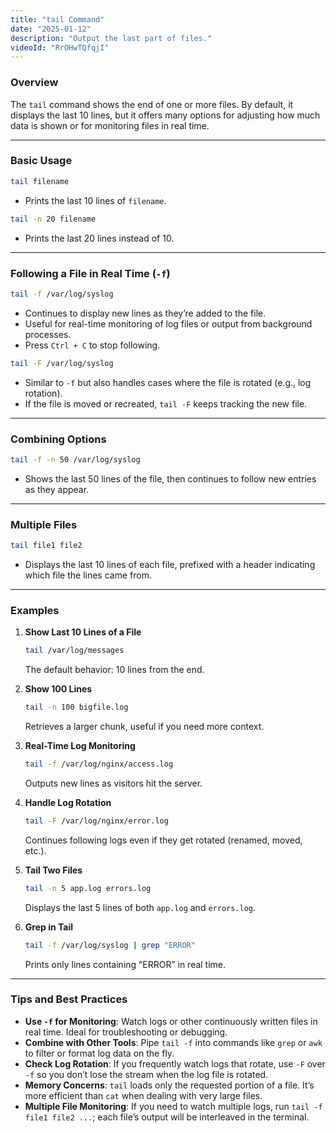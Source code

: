 ```yaml
---
title: "tail Command"
date: "2025-01-12"
description: "Output the last part of files."
videoId: "RrOHwTQfqjI"
---
```


### Overview

The `tail` command shows the end of one or more files. By default, it displays the last 10 lines, but it offers many options for adjusting how much data is shown or for monitoring files in real time.

---

### Basic Usage

```bash
tail filename
```
- Prints the last 10 lines of `filename`.

```bash
tail -n 20 filename
```
- Prints the last 20 lines instead of 10.

---

### Following a File in Real Time (`-f`)

```bash
tail -f /var/log/syslog
```
- Continues to display new lines as they’re added to the file.  
- Useful for real-time monitoring of log files or output from background processes.  
- Press `Ctrl + C` to stop following.

```bash
tail -F /var/log/syslog
```
- Similar to `-f` but also handles cases where the file is rotated (e.g., log rotation).  
- If the file is moved or recreated, `tail -F` keeps tracking the new file.

---

### Combining Options

```bash
tail -f -n 50 /var/log/syslog
```
- Shows the last 50 lines of the file, then continues to follow new entries as they appear.

---

### Multiple Files

```bash
tail file1 file2
```
- Displays the last 10 lines of each file, prefixed with a header indicating which file the lines came from.

---

### Examples

1. **Show Last 10 Lines of a File**  
   ```bash
   tail /var/log/messages
   ```
   The default behavior: 10 lines from the end.

2. **Show 100 Lines**  
   ```bash
   tail -n 100 bigfile.log
   ```
   Retrieves a larger chunk, useful if you need more context.

3. **Real-Time Log Monitoring**  
   ```bash
   tail -f /var/log/nginx/access.log
   ```
   Outputs new lines as visitors hit the server.

4. **Handle Log Rotation**  
   ```bash
   tail -F /var/log/nginx/error.log
   ```
   Continues following logs even if they get rotated (renamed, moved, etc.).

5. **Tail Two Files**  
   ```bash
   tail -n 5 app.log errors.log
   ```
   Displays the last 5 lines of both `app.log` and `errors.log`.

6. **Grep in Tail**  
   ```bash
   tail -f /var/log/syslog | grep "ERROR"
   ```
   Prints only lines containing “ERROR” in real time.

---

### Tips and Best Practices

- **Use `-f` for Monitoring**: Watch logs or other continuously written files in real time. Ideal for troubleshooting or debugging.  
- **Combine with Other Tools**: Pipe `tail -f` into commands like `grep` or `awk` to filter or format log data on the fly.  
- **Check Log Rotation**: If you frequently watch logs that rotate, use `-F` over `-f` so you don’t lose the stream when the log file is rotated.  
- **Memory Concerns**: `tail` loads only the requested portion of a file. It’s more efficient than `cat` when dealing with very large files.  
- **Multiple File Monitoring**: If you need to watch multiple logs, run `tail -f file1 file2 ...`; each file’s output will be interleaved in the terminal.  
